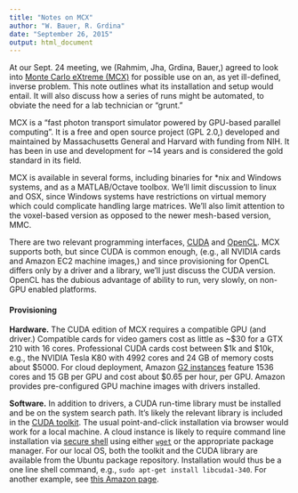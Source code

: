 ```yaml
---
title: "Notes on MCX"
author: "W. Bauer, R. Grdina"
date: "September 26, 2015"
output: html_document
---
```


At our Sept. 24 meeting, we (Rahmim, Jha, Grdina, Bauer,) agreed to look into [Monte Carlo eXtreme (MCX)](http://mcx.sourceforge.net/cgi-bin/index.cgi?Home) for possible use on an, as yet ill-defined, inverse problem. This note outlines what its installation and setup would entail. It will also discuss how a series of runs might be automated, to obviate the need for a lab technician or "grunt."

MCX is a "fast photon transport simulator powered by GPU-based parallel computing". It is a free and open source project (GPL 2.0,) developed and maintained by Massachusetts General and Harvard with funding from NIH. It has been in use and development for ~14 years and is considered the gold standard in its field.

MCX is available in several forms, including binaries for *nix and Windows systems, and as a MATLAB/Octave toolbox. We'll limit discussion to linux and OSX, since Windows systems have restrictions on virtual memory which could complicate handling large matrices. We'll also limit attention to the voxel-based version as opposed to the newer mesh-based version, MMC.

There are two relevant programming interfaces, [CUDA](https://en.wikipedia.org/wiki/CUDA) and [OpenCL](https://en.wikipedia.org/wiki/OpenCL). MCX supports both, but since CUDA is common enough, (e.g., all NVIDIA cards and Amazon EC2 machine images,) and since provisioning for OpenCL differs only by a driver and a library, we'll just discuss the CUDA version. OpenCL has the dubious advantage of ability to run, very slowly, on non-GPU enabled platforms.

#### Provisioning

**Hardware.** The CUDA edition of MCX requires a compatible GPU (and driver.) Compatible cards for video gamers cost as little as ~$30 for a GTX 210 with 16 cores. Professional CUDA cards cost between $1k and $10k, e.g., the NVIDIA Tesla K80 with 4992 cores and 24 GB of memory costs about $5000. For cloud deployment, Amazon [G2 instances](http://aws.amazon.com/ec2/instance-types/) feature 1536 cores and 15 GB per GPU and cost about $0.65 per hour, per GPU. Amazon provides pre-configured GPU machine images with drivers installed.

**Software.** In addition to drivers, a CUDA run-time library must be installed and be on the system search path. It's likely the relevant library is included in the [CUDA toolkit](https://developer.nvidia.com/cuda-toolkit). The usual point-and-click installation via browser would work for a local machine. A cloud instance is likely to require command line installation via [secure shell](https://en.wikipedia.org/wiki/Secure_Shell) using either [`wget`](https://en.wikipedia.org/wiki/Wget) or the appropriate package manager. For our local OS, both the toolkit and the CUDA library are available from the Ubuntu package repository. Installation would thus be a one line shell command, e.g., `sudo apt-get install libcuda1-340`. For another example, see [this Amazon page](http://docs.aws.amazon.com/AWSEC2/latest/UserGuide/install-LAMP.html).



